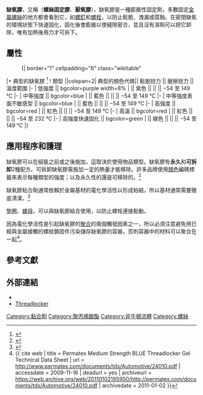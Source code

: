 '''缺氧膠'''，又稱（'''螺絲固定膠'''、'''厭氧膠'''），缺氧膠是一種膨脹性固定劑，多數固定[[金屬|金屬]][[螺絲|螺絲]]的地方都會看到它，如[[螺釘|螺釘]]和[[螺栓|螺栓]]，以防止鬆脫、洩漏或腐蝕。在密閉缺氧的環境狀態下快速固化，固化後會膨脹以使縫隙密合，並且沒有溶劑可以把它卸除，唯有加熱後用力才可拆下。

== 屬性 ==

:{| border="1" cellpadding="6" class="wikitable"
|+ 典型的缺氧膠 <ref>{{cite web | title = Devcon Permatex Product Selector | url = http://www.devcon.com | accessdate =  | archive-date = 2020-02-21 | archive-url = https://web.archive.org/web/20200221104322/http://www.devcon.com/ | dead-url = no }}</ref>
! 類型 ||colspan=2| 典型的顏色代碼|| 鬆脫扭力 || 磨擦扭力 || 溫度範圍
|-
| 低強度 || bgcolor=purple width=8% | || 紫色 || {{convert|62|lb|kg}} || {{convert|27|lb|kg}} || −54 至 149 ℃
|-
| 中等強度 || bgcolor=blue | || 藍色 || {{convert|115|lb|kg}} || {{convert|53|lb|kg}} || −54 至 149 ℃
|-
| 中等強度表面不敏感型 || bgcolor=blue | || 藍色 || {{convert|180|lb|kg}} || {{convert|62|lb|kg}} || −54 至 149 ℃
|-
| 高強度 || bgcolor=red | || 紅色 || {{convert|230|lb|kg}} || {{convert|225|lb|kg}} || −54 至 149 ℃
|-
| 高溫 || bgcolor=red | || 紅色 || {{convert|180|lb|kg}} || {{convert|270|lb|kg}} || −54 至 232 ℃
|-
| 高強度快速固化 || bgcolor=green  | || 綠色 || {{convert|90|lb|kg}} || {{convert|310|lb|kg}} || −54 至 149 ℃
|}

==應用程序和護理==
缺氧膠可以在組裝之前或之後施加，這取決於使用物品類型。缺氧膠有'''永久'''和'''可拆卸'''2種配方。可拆卸缺氧膠需施加一定的熱量才能移除。許多品牌使用[[顏色|顏色]]編碼標籤來表示每種類型的強度；以及永久性的還是可移除的。<ref>{{cite web | title = Thread Locking Adhesive Color | work = TECHSEED ENTERPRISE | url = https://www.techseed-tw.com/product-MXLOC-02-13.html | access-date = 2022-01-07 | archive-date = 2022-01-07 | archive-url = https://web.archive.org/web/20220107024158/https://www.techseed-tw.com/product-MXLOC-02-13.html | dead-url = no }}</ref>

缺氧膠粘合劑通常依賴於金屬基材的電化學活性以形成粘結，所以基材通常需要徹底清潔。<ref>{{cite web | title = Hernon Introduces a New Surface Insensitive Thread Locking Adhesive | work = ThomasNet Industrial Newsroom | date = June 26, 2002 | url = http://news.thomasnet.com/fullstory/12347 | accessdate = 2009-07-06 | archive-date = 2020-11-29 | archive-url = https://web.archive.org/web/20201129032107/https://news.thomasnet.com/fullstory/12347 | dead-url = no }}</ref>

[[墊圈|墊圈]]、[[螺母|螺母]]，可以與缺氧膠結合使用，以防止螺栓連接鬆動。

因為電化學活性是引起缺氧膠的[[聚合|聚合]]的兩個觸發因素之一，所以必須注意避免用已經與金屬接觸的螺紋鎖固件污染儲存缺氧膠的容器，否則容器中的材料可以聚合在一起<ref>{{ cite web | title = Permatex Medium Strength BLUE Threadlocker Gel Technical Data Sheet | url = http://www.permatex.com/documents/tds/Automotive/24010.pdf | accessdate = 2009-11-16 | deadurl = yes | archiveurl = https://web.archive.org/web/20110102195950/http://permatex.com/documents/tds/Automotive/24010.pdf | archivedate = 2011-01-02 }}</ref>。

== 參考文獻 ==
{{reflist}}

== 外部連結 ==
*{{cite web
 |last        = Allen
 |first       = Mike
 |title       = How to Secure Bolts Using Threadlocker: Auto Clinic
 |work        = Popular Mechanics
 |date        = January 2007
 |url         = http://www.popularmechanics.com/automotive/how_to/4208687.html
 |deadurl     = yes
 |archiveurl  = https://web.archive.org/web/20090422122854/http://www.popularmechanics.com/automotive/how_to/4208687.html
 |archivedate = 2009-04-22
}}
*[http://www.mxbon.com/products_list.asp?cID=4&sID=15 Threadlocker] {{Wayback|url=http://www.mxbon.com/products_list.asp?cID=4&sID=15 |date=20220107005143 }}

{{DEFAULTSORT:Thread-Locking Fluid}}

[[Category:黏合劑|Category:黏合劑]]
[[Category:聚丙烯酸酯|Category:聚丙烯酸酯]]
[[Category:非牛頓流體|Category:非牛頓流體]]
[[Category:螺絲|Category:螺絲]]